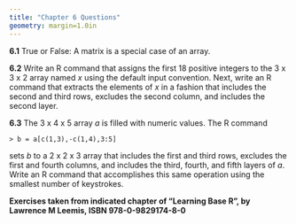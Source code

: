 ```yaml
---
title: "Chapter 6 Questions"
geometry: margin=1.0in
---
```

\pagenumbering{gobble}

__6.1__ True or False: A matrix is a special case of an array.

__6.2__ Write an R command that assigns the first 18 positive integers to the 3 x 3 x 2 array named _x_ using the default input convention.
Next, write an R command that extracts the elements of _x_ in a fashion that includes the second and third rows, excludes the second column, and includes the second layer.

__6.3__ The 3 x 4 x 5 array _a_ is filled with numeric values.
The R command 

```> b = a[c(1,3),-c(1,4),3:5]``` 

sets _b_ to a 2 x 2 x 3 array that includes the first and third rows, excludes the first and fourth columns, and includes the third, fourth, and fifth layers of _a_. 
Write an R command that accomplishes this same operation using the smallest number of keystrokes.

__Exercises taken from indicated chapter of "Learning Base R", by Lawrence M Leemis, ISBN 978-0-9829174-8-0__

